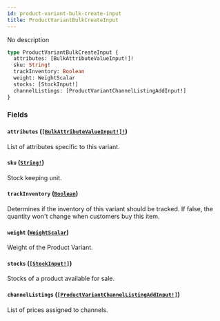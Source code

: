 ```yaml
---
id: product-variant-bulk-create-input
title: ProductVariantBulkCreateInput
---
```


No description

```graphql
type ProductVariantBulkCreateInput {
  attributes: [BulkAttributeValueInput!]!
  sku: String!
  trackInventory: Boolean
  weight: WeightScalar
  stocks: [StockInput!]
  channelListings: [ProductVariantChannelListingAddInput!]
}
```

### Fields

#### `attributes` ([`[BulkAttributeValueInput!]!`](../../../developer/api-reference/inputs/bulk-attribute-value-input))

List of attributes specific to this variant.

#### `sku` ([`String!`](../../../developer/api-reference/scalars/string))

Stock keeping unit.

#### `trackInventory` ([`Boolean`](../../../developer/api-reference/scalars/boolean))

Determines if the inventory of this variant should be tracked. If false, the quantity won't change when customers buy this item.

#### `weight` ([`WeightScalar`](../../../developer/api-reference/scalars/weight-scalar))

Weight of the Product Variant.

#### `stocks` ([`[StockInput!]`](../../../developer/api-reference/inputs/stock-input))

Stocks of a product available for sale.

#### `channelListings` ([`[ProductVariantChannelListingAddInput!]`](../../../developer/api-reference/inputs/product-variant-channel-listing-add-input))

List of prices assigned to channels.

